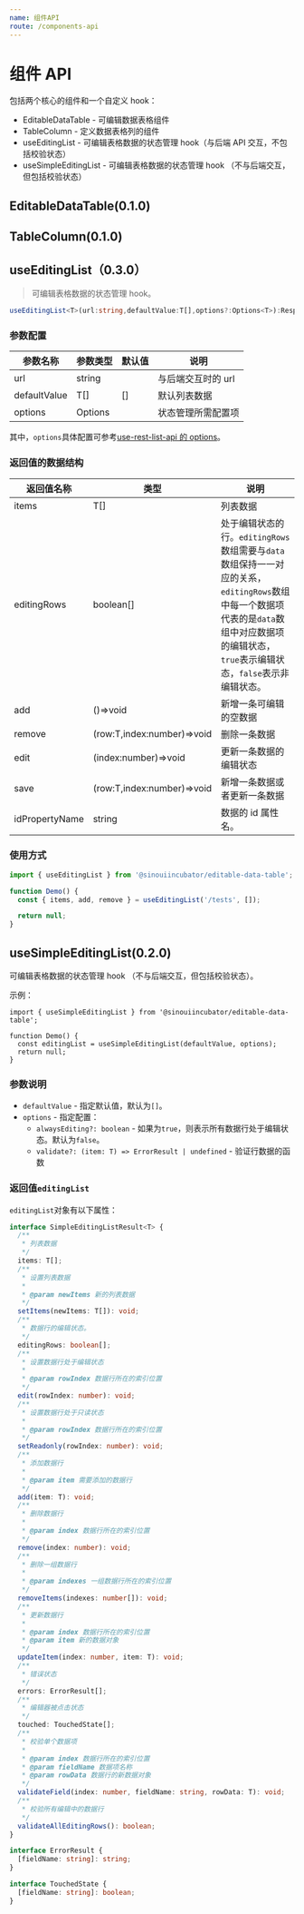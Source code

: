 ```yaml
---
name: 组件API
route: /components-api
---
```



# 组件 API

包括两个核心的组件和一个自定义 hook：

- EditableDataTable - 可编辑数据表格组件
- TableColumn - 定义数据表格列的组件
- useEditingList - 可编辑表格数据的状态管理 hook（与后端 API 交互，不包括校验状态）
- useSimpleEditingList - 可编辑表格数据的状态管理 hook （不与后端交互，但包括校验状态）

## EditableDataTable(0.1.0)

<Props of={EditableDataTable} />

## TableColumn(0.1.0)

<Props of={TableColumn} />

## useEditingList（0.3.0）

> 可编辑表格数据的状态管理 hook。

```ts
useEditingList<T>(url:string,defaultValue:T[],options?:Options<T>):Response<T>
```

### 参数配置

| 参数名称     | 参数类型 | 默认值 | 说明               |
| ------------ | -------- | ------ | ------------------ |
| url          | string   |        | 与后端交互时的 url |
| defaultValue | T[]      | []     | 默认列表数据       |
| options      | Options  |        | 状态管理所需配置项 |

其中，`options`具体配置可参考[use-rest-list-api 的 options](https://github.com/sinoui/use-rest-list-api#options)。

### 返回值的数据结构

| 返回值名称     | 类型                       | 说明                                                                                                                                                                                        |
| -------------- | -------------------------- | ------------------------------------------------------------------------------------------------------------------------------------------------------------------------------------------- |
| items          | T[]                        | 列表数据                                                                                                                                                                                    |
| editingRows    | boolean[]                  | 处于编辑状态的行。`editingRows`数组需要与`data`数组保持一一对应的关系，`editingRows`数组中每一个数据项代表的是`data`数组中对应数据项的编辑状态，`true`表示编辑状态，`false`表示非编辑状态。 |
| add            | ()=>void                   | 新增一条可编辑的空数据                                                                                                                                                                      |
| remove         | (row:T,index:number)=>void | 删除一条数据                                                                                                                                                                                |
| edit           | (index:number)=>void       | 更新一条数据的编辑状态                                                                                                                                                                      |
| save           | (row:T,index:number)=>void | 新增一条数据或者更新一条数据                                                                                                                                                                |
| idPropertyName | string                     | 数据的 id 属性名。                                                                                                                                                                          |

### 使用方式

```ts
import { useEditingList } from '@sinouiincubator/editable-data-table';

function Demo() {
  const { items, add, remove } = useEditingList('/tests', []);

  return null;
}
```

## useSimpleEditingList(0.2.0)

可编辑表格数据的状态管理 hook （不与后端交互，但包括校验状态）。

示例：

```tsx
import { useSimpleEditingList } from '@sinouiincubator/editable-data-table';

function Demo() {
  const editingList = useSimpleEditingList(defaultValue, options);
  return null;
}
```

### 参数说明

- `defaultValue` - 指定默认值，默认为`[]`。
- `options` - 指定配置：
  - `alwaysEditing?: boolean` - 如果为`true`，则表示所有数据行处于编辑状态。默认为`false`。
  - `validate?: (item: T) => ErrorResult | undefined` - 验证行数据的函数

### 返回值`editingList`

`editingList`对象有以下属性：

```ts
interface SimpleEditingListResult<T> {
  /**
   * 列表数据
   */
  items: T[];
  /**
   * 设置列表数据
   *
   * @param newItems 新的列表数据
   */
  setItems(newItems: T[]): void;
  /**
   * 数据行的编辑状态。
   */
  editingRows: boolean[];
  /**
   * 设置数据行处于编辑状态
   *
   * @param rowIndex 数据行所在的索引位置
   */
  edit(rowIndex: number): void;
  /**
   * 设置数据行处于只读状态
   *
   * @param rowIndex 数据行所在的索引位置
   */
  setReadonly(rowIndex: number): void;
  /**
   * 添加数据行
   *
   * @param item 需要添加的数据行
   */
  add(item: T): void;
  /**
   * 删除数据行
   *
   * @param index 数据行所在的索引位置
   */
  remove(index: number): void;
  /**
   * 删除一组数据行
   *
   * @param indexes 一组数据行所在的索引位置
   */
  removeItems(indexes: number[]): void;
  /**
   * 更新数据行
   *
   * @param index 数据行所在的索引位置
   * @param item 新的数据对象
   */
  updateItem(index: number, item: T): void;
  /**
   * 错误状态
   */
  errors: ErrorResult[];
  /**
   * 编辑器被点击状态
   */
  touched: TouchedState[];
  /**
   * 校验单个数据项
   *
   * @param index 数据行所在的索引位置
   * @param fieldName 数据项名称
   * @param rowData 数据行的新数据对象
   */
  validateField(index: number, fieldName: string, rowData: T): void;
  /**
   * 校验所有编辑中的数据行
   */
  validateAllEditingRows(): boolean;
}

interface ErrorResult {
  [fieldName: string]: string;
}

interface TouchedState {
  [fieldName: string]: boolean;
}
```

